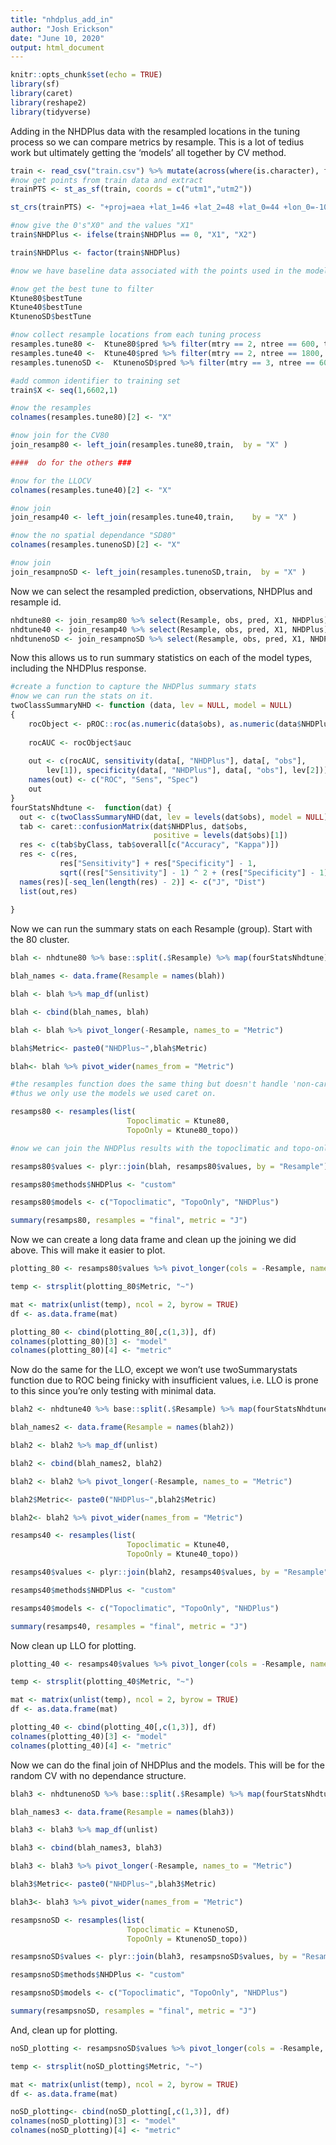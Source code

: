 ```yaml
---
title: "nhdplus_add_in"
author: "Josh Erickson"
date: "June 10, 2020"
output: html_document
---
```


```r
knitr::opts_chunk$set(echo = TRUE)
library(sf)
library(caret)
library(reshape2)
library(tidyverse)
```

Adding in the NHDPlus data with the resampled locations in the tuning process so we can compare metrics by resample. This is a lot of tedius work but ultimately getting the 'models' all together by CV method.


```r

train <- read_csv("train.csv") %>% mutate(across(where(is.character), factor))
#now get points from train data and extract
trainPTS <- st_as_sf(train, coords = c("utm1","utm2"))

st_crs(trainPTS) <- "+proj=aea +lat_1=46 +lat_2=48 +lat_0=44 +lon_0=-109.5 +x_0=600000 +y_0=0 +datum=NAD83 +units=m +no_defs +ellps=GRS80 +towgs84=0,0,0"

#now give the 0's"X0" and the values "X1"
train$NHDPlus <- ifelse(train$NHDPlus == 0, "X1", "X2")

train$NHDPlus <- factor(train$NHDPlus)

#now we have baseline data associated with the points used in the models

#now get the best tune to filter
Ktune80$bestTune
Ktune40$bestTune
KtunenoSD$bestTune
```

```r

#now collect resample locations from each tuning process
resamples.tune80 <-  Ktune80$pred %>% filter(mtry == 2, ntree == 600, threshold == 0.44)
resamples.tune40 <-  Ktune40$pred %>% filter(mtry == 2, ntree == 1800, threshold == 0.52)
resamples.tunenoSD <-  KtunenoSD$pred %>% filter(mtry == 3, ntree == 600, threshold == 0.5)

#add common identifier to training set
train$X <- seq(1,6602,1)

#now the resamples
colnames(resamples.tune80)[2] <- "X"

#now join for the CV80
join_resamp80 <- left_join(resamples.tune80,train,  by = "X" )

####  do for the others ###

#now for the LLOCV
colnames(resamples.tune40)[2] <- "X"

#now join
join_resamp40 <- left_join(resamples.tune40,train,    by = "X" )

#now the no spatial dependance "SD80"
colnames(resamples.tunenoSD)[2] <- "X"

#now join
join_resampnoSD <- left_join(resamples.tunenoSD,train,  by = "X" )

```

Now we can select the resampled prediction, observations, NHDPlus and resample id.

```r
nhdtune80 <- join_resamp80 %>% select(Resample, obs, pred, X1, NHDPlus)
nhdtune40 <- join_resamp40 %>% select(Resample, obs, pred, X1, NHDPlus)
nhdtunenoSD <- join_resampnoSD %>% select(Resample, obs, pred, X1, NHDPlus)
```

Now this allows us to run summary statistics on each of the model types, including the NHDPlus response.

```r
#create a function to capture the NHDPlus summary stats
#now we can run the stats on it.
twoClassSummaryNHD <- function (data, lev = NULL, model = NULL) 
{
    rocObject <- pROC::roc(as.numeric(data$obs), as.numeric(data$NHDPlus))
    
    rocAUC <- rocObject$auc
    
    out <- c(rocAUC, sensitivity(data[, "NHDPlus"], data[, "obs"], 
        lev[1]), specificity(data[, "NHDPlus"], data[, "obs"], lev[2]))
    names(out) <- c("ROC", "Sens", "Spec")
    out
}
fourStatsNhdtune <-  function(dat) {
  out <- c(twoClassSummaryNHD(dat, lev = levels(dat$obs), model = NULL))
  tab <- caret::confusionMatrix(dat$NHDPlus, dat$obs,
                                positive = levels(dat$obs)[1])
  res <- c(tab$byClass, tab$overall[c("Accuracy", "Kappa")])
  res <- c(res,
           res["Sensitivity"] + res["Specificity"] - 1,
           sqrt((res["Sensitivity"] - 1) ^ 2 + (res["Specificity"] - 1) ^ 2))
  names(res)[-seq_len(length(res) - 2)] <- c("J", "Dist")
  list(out,res)
  
}
```

Now we can run the summary stats on each Resample (group). Start with the 80 cluster.

```r


blah <- nhdtune80 %>% base::split(.$Resample) %>% map(fourStatsNhdtune)

blah_names <- data.frame(Resample = names(blah))

blah <- blah %>% map_df(unlist)

blah <- cbind(blah_names, blah)

blah <- blah %>% pivot_longer(-Resample, names_to = "Metric")

blah$Metric<- paste0("NHDPlus~",blah$Metric)

blah<- blah %>% pivot_wider(names_from = "Metric")

#the resamples function does the same thing but doesn't handle 'non-caret' objects
#thus we only use the models we used caret on.

resamps80 <- resamples(list(
                          Topoclimatic = Ktune80,
                          TopoOnly = Ktune80_topo))

#now we can join the NHDPlus results with the topoclimatic and topo-only models

resamps80$values <- plyr::join(blah, resamps80$values, by = "Resample")

resamps80$methods$NHDPlus <- "custom"

resamps80$models <- c("Topoclimatic", "TopoOnly", "NHDPlus")

summary(resamps80, resamples = "final", metric = "J")
```

Now we can create a long data frame and clean up the joining we did above. This will make it easier to plot.

```r

plotting_80 <- resamps80$values %>% pivot_longer(cols = -Resample, names_to = "Metric") 

temp <- strsplit(plotting_80$Metric, "~")

mat <- matrix(unlist(temp), ncol = 2, byrow = TRUE)
df <- as.data.frame(mat)

plotting_80 <- cbind(plotting_80[,c(1,3)], df)
colnames(plotting_80)[3] <- "model"
colnames(plotting_80)[4] <- "metric"


```


Now do the same for the LLO, except we won't use twoSummarystats function due to ROC being finicky with insufficient values, i.e. LLO is prone to this since you're only testing with minimal data.


```r


blah2 <- nhdtune40 %>% base::split(.$Resample) %>% map(fourStatsNhdtune)

blah_names2 <- data.frame(Resample = names(blah2))

blah2 <- blah2 %>% map_df(unlist)

blah2 <- cbind(blah_names2, blah2)

blah2 <- blah2 %>% pivot_longer(-Resample, names_to = "Metric")

blah2$Metric<- paste0("NHDPlus~",blah2$Metric)

blah2<- blah2 %>% pivot_wider(names_from = "Metric")

resamps40 <- resamples(list(
                          Topoclimatic = Ktune40,
                          TopoOnly = Ktune40_topo))

resamps40$values <- plyr::join(blah2, resamps40$values, by = "Resample")

resamps40$methods$NHDPlus <- "custom"

resamps40$models <- c("Topoclimatic", "TopoOnly", "NHDPlus")

summary(resamps40, resamples = "final", metric = "J")

```

Now clean up LLO for plotting.

```r

plotting_40 <- resamps40$values %>% pivot_longer(cols = -Resample, names_to = "Metric") 

temp <- strsplit(plotting_40$Metric, "~")

mat <- matrix(unlist(temp), ncol = 2, byrow = TRUE)
df <- as.data.frame(mat)

plotting_40 <- cbind(plotting_40[,c(1,3)], df)
colnames(plotting_40)[3] <- "model"
colnames(plotting_40)[4] <- "metric"


```


Now we can do the final join of NHDPlus and the models. This will be for the random CV with no dependance structure.


```r


blah3 <- nhdtunenoSD %>% base::split(.$Resample) %>% map(fourStatsNhdtune)

blah_names3 <- data.frame(Resample = names(blah3))

blah3 <- blah3 %>% map_df(unlist)

blah3 <- cbind(blah_names3, blah3)

blah3 <- blah3 %>% pivot_longer(-Resample, names_to = "Metric")

blah3$Metric<- paste0("NHDPlus~",blah3$Metric)

blah3<- blah3 %>% pivot_wider(names_from = "Metric")

resampsnoSD <- resamples(list(
                          Topoclimatic = KtunenoSD,
                          TopoOnly = KtunenoSD_topo))

resampsnoSD$values <- plyr::join(blah3, resampsnoSD$values, by = "Resample")

resampsnoSD$methods$NHDPlus <- "custom"

resampsnoSD$models <- c("Topoclimatic", "TopoOnly", "NHDPlus")

summary(resampsnoSD, resamples = "final", metric = "J")

```

And, clean up for plotting.

```r

noSD_plotting <- resampsnoSD$values %>% pivot_longer(cols = -Resample, names_to = "Metric") 

temp <- strsplit(noSD_plotting$Metric, "~")

mat <- matrix(unlist(temp), ncol = 2, byrow = TRUE)
df <- as.data.frame(mat)

noSD_plotting<- cbind(noSD_plotting[,c(1,3)], df)
colnames(noSD_plotting)[3] <- "model"
colnames(noSD_plotting)[4] <- "metric"


```

